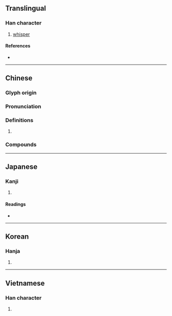 {{also|哝}}
{{character info}}
==Translingual==

===Han character===
{{Han char|rn=30|rad=口|as=13|sn=16|four=65032|canj=RTWV|ids=⿰口農}}

# [[whisper]]

====References====
* {{Han ref|kx=0209.340|dkj=04368|dj=0432.180|hdz=10691.070|uh=5665|ud=22117|bh=BEBA|bd=48826}}

----

==Chinese==
{{zh-forms|s=哝}}

===Glyph origin===
{{Han etym}}
{{Han compound|口|農|t1=mouth|ls=psc|c1=s|c2=p}}

===Pronunciation===
{{zh-pron
|m=nóng
|c=nung4
|mc=y
|oc=y
|cat=
}}

===Definitions===
{{zh-hanzi}}

# {{rfdef|zh}}

===Compounds===
{{zh-der|咕噥|唧唧噥噥|唧噥|喁喁噥噥|嘓嘓噥噥|嘓噥|嘟嘟噥噥|嘟噥|噥噥|噥噥喃喃|突突噥噥}}

----

==Japanese==

===Kanji===
{{ja-kanji|grade=|rs=口13}}

# {{rfdef|ja|sort=口13}}

====Readings====
* {{ja-readings|on=どう,ぬ,だう,にょう|kun=ささやく}}

----

==Korean==

===Hanja===
{{ko-hanja|농}}

# {{rfdef|ko|sort=口13}}

----

==Vietnamese==

===Han character===
{{vi-readings|readings=nũng|rs=口13}}

# {{rfdef|vi|sort=口13}}